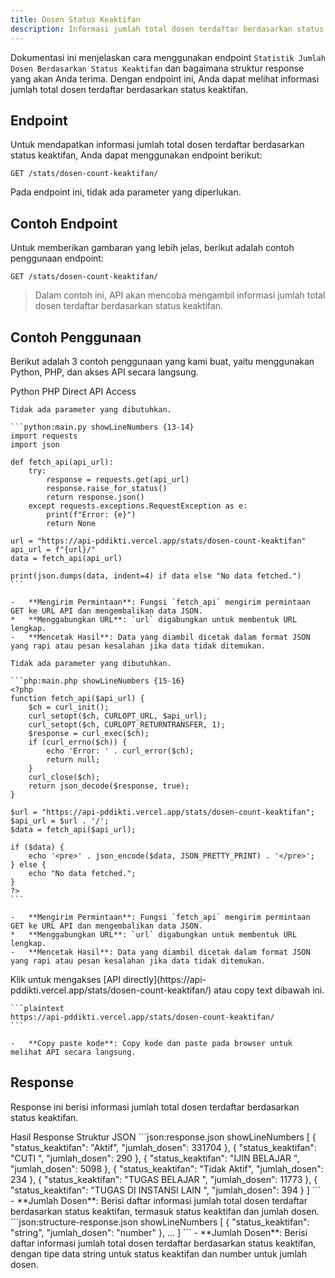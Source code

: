 ```yaml
---
title: Dosen Status Keaktifan
description: Informasi jumlah total dosen terdaftar berdasarkan status keaktifan.
---
```


Dokumentasi ini menjelaskan cara menggunakan endpoint `Statistik Jumlah Dosen Berdasarkan Status Keaktifan` dan bagaimana struktur response yang akan Anda terima. Dengan endpoint ini, Anda dapat melihat informasi jumlah total dosen terdaftar berdasarkan status keaktifan.

## Endpoint

Untuk mendapatkan informasi jumlah total dosen terdaftar berdasarkan status keaktifan, Anda dapat menggunakan endpoint berikut:

```plaintext
GET /stats/dosen-count-keaktifan/
```

Pada endpoint ini, tidak ada parameter yang diperlukan.

## Contoh Endpoint

Untuk memberikan gambaran yang lebih jelas, berikut adalah contoh penggunaan endpoint:

```plaintext
GET /stats/dosen-count-keaktifan/
```

> Dalam contoh ini, API akan mencoba mengambil informasi jumlah total dosen terdaftar berdasarkan status keaktifan.

## Contoh Penggunaan

Berikut adalah 3 contoh penggunaan yang kami buat, yaitu menggunakan Python, PHP, dan akses API secara langsung.

<Tabs defaultValue="python" className="pt-5 pb-1">
  <TabsList>
    <TabsTrigger value="python">Python</TabsTrigger>
    <TabsTrigger value="php">PHP</TabsTrigger>
    <TabsTrigger value="direct">Direct API Access</TabsTrigger>
  </TabsList>
  <TabsContent value="python">

    Tidak ada parameter yang dibutuhkan.

    ```python:main.py showLineNumbers {13-14}
    import requests
    import json

    def fetch_api(api_url):
        try:
            response = requests.get(api_url)
            response.raise_for_status()
            return response.json()
        except requests.exceptions.RequestException as e:
            print(f"Error: {e}")
            return None

    url = "https://api-pddikti.vercel.app/stats/dosen-count-keaktifan"
    api_url = f"{url}/"
    data = fetch_api(api_url)

    print(json.dumps(data, indent=4) if data else "No data fetched.")
    ```

    -   **Mengirim Permintaan**: Fungsi `fetch_api` mengirim permintaan GET ke URL API dan mengembalikan data JSON.
    *   **Menggabungkan URL**: `url` digabungkan untuk membentuk URL lengkap.
    -   **Mencetak Hasil**: Data yang diambil dicetak dalam format JSON yang rapi atau pesan kesalahan jika data tidak ditemukan.
  </TabsContent>
  <TabsContent value="php">

    Tidak ada parameter yang dibutuhkan.

    ```php:main.php showLineNumbers {15-16}
    <?php
    function fetch_api($api_url) {
        $ch = curl_init();
        curl_setopt($ch, CURLOPT_URL, $api_url);
        curl_setopt($ch, CURLOPT_RETURNTRANSFER, 1);
        $response = curl_exec($ch);
        if (curl_errno($ch)) {
            echo 'Error: ' . curl_error($ch);
            return null;
        }
        curl_close($ch);
        return json_decode($response, true);
    }

    $url = "https://api-pddikti.vercel.app/stats/dosen-count-keaktifan";
    $api_url = $url . '/';
    $data = fetch_api($api_url);

    if ($data) {
        echo '<pre>' . json_encode($data, JSON_PRETTY_PRINT) . '</pre>';
    } else {
        echo "No data fetched.";
    }
    ?>
    ```

    -   **Mengirim Permintaan**: Fungsi `fetch_api` mengirim permintaan GET ke URL API dan mengembalikan data JSON.
    *   **Menggabungkan URL**: `url` digabungkan untuk membentuk URL lengkap.
    -   **Mencetak Hasil**: Data yang diambil dicetak dalam format JSON yang rapi atau pesan kesalahan jika data tidak ditemukan.
  </TabsContent>
  <TabsContent value="direct">
    Klik untuk mengakses [API directly](https://api-pddikti.vercel.app/stats/dosen-count-keaktifan/) atau copy text dibawah ini.

    ```plaintext
    https://api-pddikti.vercel.app/stats/dosen-count-keaktifan/
    ```

    -   **Copy paste kode**: Copy kode dan paste pada browser untuk melihat API secara langsung.
  </TabsContent>
</Tabs>

## Response

Response ini berisi informasi jumlah total dosen terdaftar berdasarkan status keaktifan.

<Tabs defaultValue="hasil" className="pt-5 pb-1">
  <TabsList>
    <TabsTrigger value="hasil">Hasil Response</TabsTrigger>
    <TabsTrigger value="struktur">Struktur JSON</TabsTrigger>
  </TabsList>
  <TabsContent value="hasil">
    ```json:response.json showLineNumbers
    [
        {
            "status_keaktifan": "Aktif",
            "jumlah_dosen": 331704
        },
        {
            "status_keaktifan": "CUTI                          ",
            "jumlah_dosen": 290
        },
        {
            "status_keaktifan": "IJIN BELAJAR                  ",
            "jumlah_dosen": 5098
        },
        {
            "status_keaktifan": "Tidak Aktif",
            "jumlah_dosen": 234
        },
        {
            "status_keaktifan": "TUGAS BELAJAR                 ",
            "jumlah_dosen": 11773
        },
        {
           "status_keaktifan": "TUGAS DI INSTANSI LAIN        ",
            "jumlah_dosen": 394
        }
    ]
    ```
    -   **Jumlah Dosen**: Berisi daftar informasi jumlah total dosen terdaftar berdasarkan status keaktifan, termasuk status keaktifan dan jumlah dosen.
  </TabsContent>
  <TabsContent value="struktur">
    ```json:structure-response.json showLineNumbers
    [
        {
            "status_keaktifan": "string",
            "jumlah_dosen": "number"
        },
        ...
    ]
    ```
    -   **Jumlah Dosen**: Berisi daftar informasi jumlah total dosen terdaftar berdasarkan status keaktifan, dengan tipe data string untuk status keaktifan dan number untuk jumlah dosen.
  </TabsContent>
</Tabs>